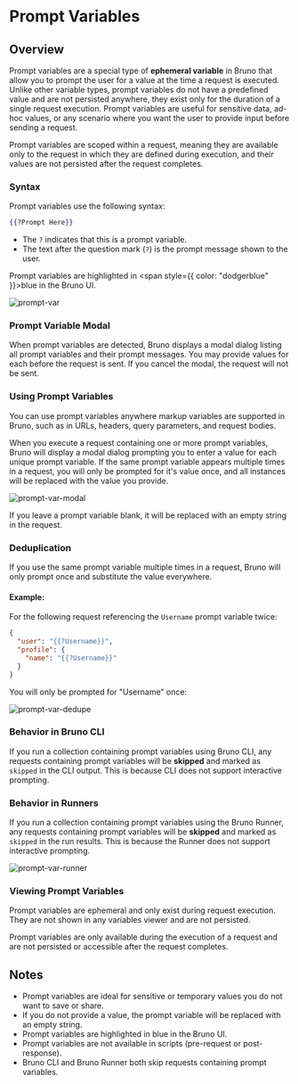 
# Prompt Variables

## Overview

Prompt variables are a special type of **ephemeral variable** in Bruno that allow you to prompt the user for a value at the time a request is executed. Unlike other variable types, prompt variables do not have a predefined value and are not persisted anywhere, they exist only for the duration of a single request execution. Prompt variables are useful for sensitive data, ad-hoc values, or any scenario where you want the user to provide input before sending a request.

Prompt variables are scoped within a request, meaning they are available only to the request in which they are defined during execution, and their values are not persisted after the request completes.

### Syntax

Prompt variables use the following syntax:

```handlebars
{{?Prompt Here}}
```

- The `?` indicates that this is a prompt variable.
- The text after the question mark (`?`) is the prompt message shown to the user.

Prompt variables are highlighted in <span style={{ color: "dodgerblue" }}>blue</span> in the Bruno UI.

![prompt-var](/screenshots/variables/prompt-var.webp)

### Prompt Variable Modal

When prompt variables are detected, Bruno displays a modal dialog listing all prompt variables and their prompt messages. You may provide values for each before the request is sent. If you cancel the modal, the request will not be sent.

### Using Prompt Variables

You can use prompt variables anywhere markup variables are supported in Bruno, such as in URLs, headers, query parameters, and request bodies.

When you execute a request containing one or more prompt variables, Bruno will display a modal dialog prompting you to enter a value for each unique prompt variable. If the same prompt variable appears multiple times in a request, you will only be prompted for it's value once, and all instances will be replaced with the value you provide.

![prompt-var-modal](/screenshots/variables/prompt-var-modal.webp)

<Callout type="info">
  If you leave a prompt variable blank, it will be replaced with an empty string
  in the request.
</Callout>

### Deduplication

If you use the same prompt variable multiple times in a request, Bruno will only prompt once and substitute the value everywhere.

#### Example:

For the following request referencing the `Username` prompt variable twice:

```json
{
  "user": "{{?Username}}",
  "profile": {
    "name": "{{?Username}}"
  }
}
```

You will only be prompted for "Username" once:

![prompt-var-dedupe](/screenshots/variables/prompt-var-dedupe.webp)

### Behavior in Bruno CLI

If you run a collection containing prompt variables using Bruno CLI, any requests containing prompt variables will be **skipped** and marked as `skipped` in the CLI output. This is because CLI does not support interactive prompting.

### Behavior in Runners

If you run a collection containing prompt variables using the Bruno Runner, any requests containing prompt variables will be **skipped** and marked as `skipped` in the run results. This is because the Runner does not support interactive prompting.

![prompt-var-runner](/screenshots/variables/prompt-var-runner.webp)

### Viewing Prompt Variables

Prompt variables are ephemeral and only exist during request execution. They are not shown in any variables viewer and are not persisted.

<Callout type="warning">
  Prompt variables are only available during the execution of a request and are
  not persisted or accessible after the request completes.
</Callout>

## Notes

- Prompt variables are ideal for sensitive or temporary values you do not want to save or share.
- If you do not provide a value, the prompt variable will be replaced with an empty string.
- Prompt variables are highlighted in blue in the Bruno UI.
- Prompt variables are not available in scripts (pre-request or post-response).
- Bruno CLI and Bruno Runner both skip requests containing prompt variables.
